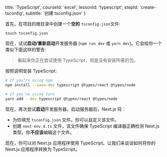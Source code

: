 
  title: 'TypeScript',
  courseId: 'excel',
  lessonId: 'typescript',
  stepId: 'create-tsconfig',
  subtitle: '创建 tsconfig.json'
}

首先，在项目的根目录中创建一个**空的** `tsconfig.json`文件:

```shell
touch tsconfig.json
```

现在，试试**启动/重新启动**开发服务器 (`npm run dev` 或 `yarn dev`)。它会给你一个类似下面这样的警告:

> 看起来你正在尝试使用 TypeScript，但是没有安装所需的包。

按照说明安装 TypeScript:

```bash
# If you’re using npm
npm install --save-dev typescript @types/react @types/node

# If you’re using Yarn
yarn add --dev typescript @types/react @types/node
```

现在，再次尝试**启动**开发服务器。启动服务器后，Next.js 将：

- 为你填充 `tsconfig.json` 文件。你可以自定义该文件。
- 创建 `next-env.d.ts` 文件，该文件确保 TypeScript 编译器正确检测 Next.js 类型。你**不应该**编辑这个文件。

现在，你可以对 Next.js 应用程序使用 TypeScript。让我们来谈谈如何将你的 Next.js 应用程序转换为 TypeScript。


